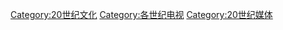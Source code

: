 [[Category:20世纪文化|Category:20世纪文化]]
[[Category:各世纪电视|Category:各世纪电视]]
[[Category:20世纪媒体|Category:20世纪媒体]]
